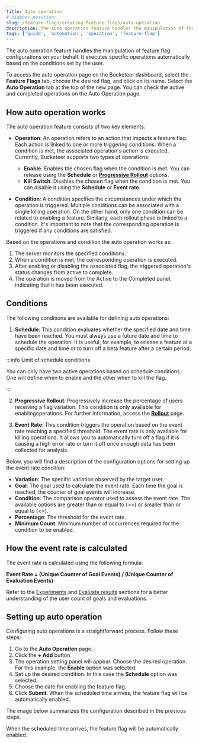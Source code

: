 ```yaml
---
title: Auto operation
# sidebar_position:
slug: /feature-flags/creating-feature-flags/auto-operation
description: The Auto Operation feature handles the manipulation of feature flag configurations on your behalf. It executes specific operations automatically based on the conditions set by the user.
tags: ['guide', 'automation', 'operation', 'feature-flag']
---
```



The auto operation feature handles the manipulation of feature flag configurations on your behalf. It executes specific operations automatically based on the conditions set by the user.

To access the auto operation page on the Bucketeer dashboard, select the **Feature Flags** tab, choose the desired flag, and click on its name. Select the **Auto Operation** tab at the top of the new page. You can check the active and completed operations on the Auto Operation page.

## How auto operation works

The auto operation feature consists of two key elements:

- **Operation**: An operation refers to an action that impacts a feature flag. Each action is linked to one or more triggering conditions. When a condition is met, the associated operation's action is executed. Currently, Bucketeer supports two types of operations:

  - **Enable**: Enables the chosen flag when the condition is met. You can release using the **Schedule** or **[Progressive Rollout](/feature-flags/creating-feature-flags/auto-operation/rollout)** options.
  - **Kill Switch**: Disables the chosen flag when the condition is met. You can disable it using the **Schedule** or **Event rate**.

- **Condition**: A condition specifies the circumstances under which the operation is triggered. Multiple conditions can be associated with a single killing operation. On the other hand, only one condition can be related to enabling a feature. Similarly, each rollout phase is linked to a condition. It's important to note that the corresponding operation is triggered if any conditions are satisfied.

Based on the operations and condition the auto operation works as:

1. The server monitors the specified conditions.
2. When a condition is met, the corresponding operation is executed.
3. After enabling or disabling the associated flag, the triggered operation's status changes from active to complete.
4. The operation is moved from the Active to the Completed panel, indicating that it has been executed.

## Conditions

The following conditions are available for defining auto operations:

1. **Schedule**: This condition evaluates whether the specified date and time have been reached. You must always use a future date and time to schedule the operation. It is useful, for example, to release a feature at a specific date and time or to turn off a beta feature after a certain period.

<CenteredImg
  imgURL="img/feature-flags/auto-ops-rules/schedule-condition-v2.png"
  alt="Event rate panel"
  wSize="400px"
  borderWidth="1px"
/>

:::info Limit of schedule conditions

You can only have two active operations based on schedule conditions. One will define when to enable and the other when to kill the flag.

:::

2. **Progressive Rollout**: Progressively increase the percentage of users receiving a flag variation. This condition is only available for enablingoperations. For further information, access the **[Rollout](/feature-flags/creating-feature-flags/auto-operation/rollout)** page.

3. **Event Rate**: This condition triggers the operation based on the event rate reaching a specified threshold. The event rate is only available for killing operations. It allows you to automatically turn off a flag if it is causing a high error rate or turn it off once enough data has been collected for analysis.

<CenteredImg
  imgURL="img/feature-flags/auto-ops-rules/event-rate-condition-v2.png"
  alt="Event rate panel"
  wSize="400px"
  borderWidth="1px"
/>

Below, you will find a description of the configuration options for setting up the event rate condition:

- **Variation**: The specific variation observed by the target user.
- **Goal**: The goal used to calculate the event rate. Each time the goal is reached, the counter of goal events will increase.
- **Condition**: The comparison operator used to assess the event rate. The available options are greater than or equal to (>=) or smaller than or equal to (<=).
- **Percentage**: The threshold for the event rate.
- **Minimum Count**: Minimum number of occurrences required for the condition to be enabled.

## How the event rate is calculated

The event rate is calculated using the following formula:

**Event Rate = (Unique Counter of Goal Events) / (Unique Counter of Evaluation Events)**

Refer to the [Experiments](/feature-flags/testing-with-flags/experiments) and [Evaluate results](/feature-flags/creating-feature-flags/evaluate-results) sections for a better understanding of the user count of goals and evaluations.

## Setting up auto operation

Configuring auto operations is a straightforward process. Follow these steps:

1. Go to the **Auto Operation** page.
2. Click the **+ Add** button.
3. The operation setting panel will appear. Choose the desired operation. For this example, the **Enable** option was selected.
4. Set up the desired condition. In this case the **Schedule** option was selected.
5. Choose the date for enabling the feature flag. 
6. Click **Submit**. When the scheduled time arrives, the feature flag will be automatically enabled.

The image below summarizes the configuration described in the previous steps.

<CenteredImg
  imgURL="img/feature-flags/auto-ops-rules/schedule-condition-v2.png"
  alt="Event rate panel"
  wSize="400px"
  borderWidth="1px"
/>

When the scheduled time arrives, the feature flag will be automatically enabled.
